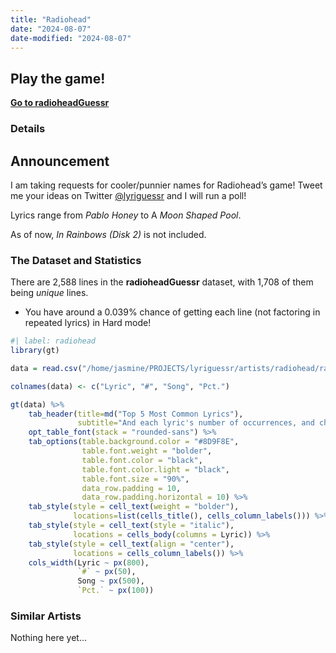 ```yaml
---
title: "Radiohead"
date: "2024-08-07"
date-modified: "2024-08-07"
---
```


::: {.callout-tip appearance="simple"}
## Play the game!
::: lead
**[Go to radioheadGuessr](https://radioheadguessr.streamlit.app/)**
:::
:::

### Details

::: {.callout-note appearance="simple"}
## Announcement
I am taking requests for cooler/punnier names for Radiohead's game! Tweet me your ideas on Twitter [@lyriguessr](https://x.com/lyriguessr) and I will run a poll!
:::

Lyrics range from *Pablo Honey* to A *Moon Shaped Pool*.

As of now, *In Rainbows (Disk 2)* is not included. 

### The Dataset and Statistics

There are 2,588 lines in the **radioheadGuessr** dataset, with 1,708 of them being *unique* lines.

* You have around a 0.039% chance of getting each line (not factoring in repeated lyrics) in Hard mode! 

```r
#| label: radiohead
library(gt)

data = read.csv("/home/jasmine/PROJECTS/lyriguessr/artists/radiohead/radiohead_counts.csv")

colnames(data) <- c("Lyric", "#", "Song", "Pct.")

gt(data) %>% 
    tab_header(title=md("Top 5 Most Common Lyrics"), 
               subtitle="And each lyric's number of occurrences, and chance of showing up in Hard mode") %>%
    opt_table_font(stack = "rounded-sans") %>%
    tab_options(table.background.color = "#8D9F8E",
                table.font.weight = "bolder",
                table.font.color = "black",
                table.font.color.light = "black",
                table.font.size = "90%",
                data_row.padding = 10,
                data_row.padding.horizontal = 10) %>%
    tab_style(style = cell_text(weight = "bolder"),
              locations=list(cells_title(), cells_column_labels())) %>%
    tab_style(style = cell_text(style = "italic"),
              locations = cells_body(columns = Lyric)) %>%
    tab_style(style = cell_text(align = "center"),
              locations = cells_column_labels()) %>%
    cols_width(Lyric ~ px(800),
               `#` ~ px(50),
               Song ~ px(500),
               `Pct.` ~ px(100))
```

### Similar Artists

Nothing here yet...